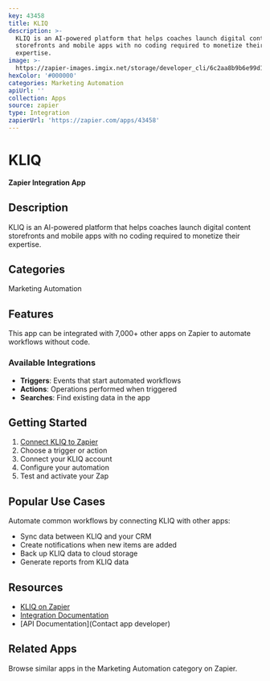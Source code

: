 ```yaml
---
key: 43458
title: KLIQ
description: >-
  KLIQ is an AI-powered platform that helps coaches launch digital content
  storefronts and mobile apps with no coding required to monetize their
  expertise.
image: >-
  https://zapier-images.imgix.net/storage/developer_cli/6c2aa8b9b6e99d141185bd51434e0ee9.png?auto=format%2Ccompress&ixlib=python-3.0.0&q=50
hexColor: '#000000'
categories: Marketing Automation
apiUrl: ''
collection: Apps
source: zapier
type: Integration
zapierUrl: 'https://zapier.com/apps/43458'
---
```

# KLIQ

**Zapier Integration App**

## Description

KLIQ is an AI-powered platform that helps coaches launch digital content storefronts and mobile apps with no coding required to monetize their expertise.

## Categories

Marketing Automation

## Features

This app can be integrated with 7,000+ other apps on Zapier to automate workflows without code.

### Available Integrations

- **Triggers**: Events that start automated workflows
- **Actions**: Operations performed when triggered
- **Searches**: Find existing data in the app

## Getting Started

1. [Connect KLIQ to Zapier](https://zapier.com/apps/43458)
2. Choose a trigger or action
3. Connect your KLIQ account
4. Configure your automation
5. Test and activate your Zap

## Popular Use Cases

Automate common workflows by connecting KLIQ with other apps:

- Sync data between KLIQ and your CRM
- Create notifications when new items are added
- Back up KLIQ data to cloud storage
- Generate reports from KLIQ data

## Resources

- [KLIQ on Zapier](https://zapier.com/apps/43458)
- [Integration Documentation](https://zapier.com/apps/43458/integrations)
- [API Documentation](Contact app developer)

## Related Apps

Browse similar apps in the Marketing Automation category on Zapier.
